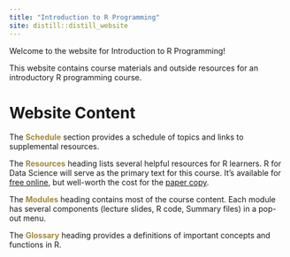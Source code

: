 ```yaml
---
title: "Introduction to R Programming"
site: distill::distill_website
---
```



<!-- Some trickery to get the logo to show -->
<script>
   $(document).ready(function() {
     $head = $('#header');
     $head.prepend('<img src=\"images/canopy_logo.png\" style=\"float: right; border: none; width: 150px;\"/>')
   });
</script>

Welcome to the website for Introduction to R Programming!  

This website contains course materials and outside resources for an introductory R programming course.

# Website Content

The <span style = 'color: #a6873b;'>**Schedule**</span> section provides a schedule of topics and links to supplemental resources.  

The <span style = 'color: #a6873b;'>**Resources**</span> heading lists several helpful resources for R learners.  R for Data Science will serve as the primary text for this course.  It's available for [free online](https://r4ds.had.co.nz/){target="_blank"}, but well-worth the cost for the [paper copy](https://www.amazon.com/Data-Science-Transform-Visualize-Model/dp/1491910399/ref=sr_1_1?crid=UJMS0UH3O9KN&keywords=r+for+data+science&qid=1650063947&sprefix=r+for+data+scienc%2Caps%2C201&sr=8-1){target="_blank"}.

The <span style = 'color: #a6873b;'>**Modules**</span> heading contains most of the course content.  Each module has several components (lecture slides, R code, Summary files) in a pop-out menu.  

The <span style = 'color: #a6873b;'>**Glossary**</span> heading provides a definitions of important concepts and functions in R.

